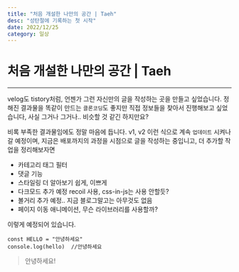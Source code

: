 ```yaml
---
title: "처음 개설한 나만의 공간 | Taeh"
desc: "성탄절에 기록하는 첫 시작"
date: 2022/12/25
category: 일상
---
```


# 처음 개설한 나만의 공간 | Taeh

---

velog도 tistory처럼, 언젠가 그런 자신만의 글을 작성하는 곳을 만들고 싶었습니다. 정해진
결과물을 똑같이 만드는 `클론코딩`도 좋지만 직접 정보들을 찾아서 진행해보고 싶었습니다,
사실 그거나 그거나.. 비슷할 것 같긴 하지만요?

비록 부족한 결과물임에도 정말 마음에 듭니다.
v1, v2 이런 식으로 계속 `업데이트` 시켜나갈 예정이며, 지금은 배포까지의 과정을
시점으로 글을 작성하는 중입니고, 더 추가할 작업을 정리해보자면

- 카테고리 태그 필터
- 댓글 기능
- 스타일링 더 알아보기 쉽게, 이쁘게
- 다크모드 추가 예정 recoil 사용, css-in-js는 사용 안할듯?
- 볼거리 추가 예정.. 지금 블로그말고는 아무것도 없음
- 페이지 이동 애니메이션, 무슨 라이브러리를 사용할까?

이렇게 예정되어 있습니다.

```
const HELLO = "안녕하세요"
console.log(hello)  //안녕하세요
```

> 안녕하세요!
